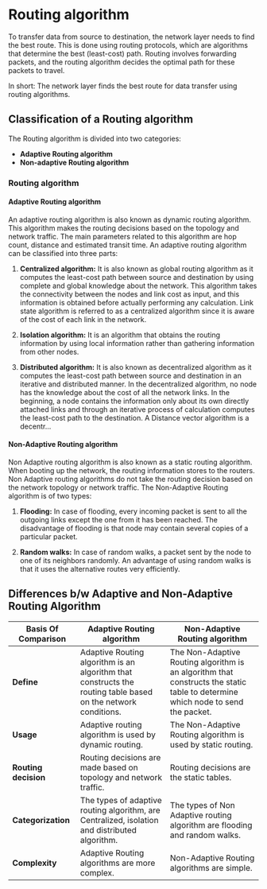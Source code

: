 # Routing algorithm

To transfer data from source to destination, the network layer needs to find the best route. This is done using routing protocols, which are algorithms that determine the best (least-cost) path. Routing involves forwarding packets, and the routing algorithm decides the optimal path for these packets to travel.

In short: The network layer finds the best route for data transfer using routing algorithms.

## Classification of a Routing algorithm
The Routing algorithm is divided into two categories:

- **Adaptive Routing algorithm**
- **Non-adaptive Routing algorithm**

### Routing algorithm

#### Adaptive Routing algorithm
An adaptive routing algorithm is also known as dynamic routing algorithm.
This algorithm makes the routing decisions based on the topology and network traffic.
The main parameters related to this algorithm are hop count, distance and estimated transit time.
An adaptive routing algorithm can be classified into three parts:

1. **Centralized algorithm:** It is also known as global routing algorithm as it computes the least-cost path between source and destination by using complete and global knowledge about the network. This algorithm takes the connectivity between the nodes and link cost as input, and this information is obtained before actually performing any calculation. Link state algorithm is referred to as a centralized algorithm since it is aware of the cost of each link in the network.

2. **Isolation algorithm:** It is an algorithm that obtains the routing information by using local information rather than gathering information from other nodes.

3. **Distributed algorithm:** It is also known as decentralized algorithm as it computes the least-cost path between source and destination in an iterative and distributed manner. In the decentralized algorithm, no node has the knowledge about the cost of all the network links. In the beginning, a node contains the information only about its own directly attached links and through an iterative process of calculation computes the least-cost path to the destination. A Distance vector algorithm is a decentr...

#### Non-Adaptive Routing algorithm
Non Adaptive routing algorithm is also known as a static routing algorithm.
When booting up the network, the routing information stores to the routers.
Non Adaptive routing algorithms do not take the routing decision based on the network topology or network traffic.
The Non-Adaptive Routing algorithm is of two types:

1. **Flooding:** In case of flooding, every incoming packet is sent to all the outgoing links except the one from it has been reached. The disadvantage of flooding is that node may contain several copies of a particular packet.

2. **Random walks:** In case of random walks, a packet sent by the node to one of its neighbors randomly. An advantage of using random walks is that it uses the alternative routes very efficiently.

## Differences b/w Adaptive and Non-Adaptive Routing Algorithm

| **Basis Of Comparison**      | **Adaptive Routing algorithm**                                     | **Non-Adaptive Routing algorithm**                                     |
|------------------------------|---------------------------------------------------------------------|------------------------------------------------------------------------|
| **Define**                    | Adaptive Routing algorithm is an algorithm that constructs the routing table based on the network conditions. | The Non-Adaptive Routing algorithm is an algorithm that constructs the static table to determine which node to send the packet. |
| **Usage**                     | Adaptive routing algorithm is used by dynamic routing.            | The Non-Adaptive Routing algorithm is used by static routing.         |
| **Routing decision**          | Routing decisions are made based on topology and network traffic.  | Routing decisions are the static tables.                             |
| **Categorization**            | The types of adaptive routing algorithm, are Centralized, isolation and distributed algorithm. | The types of Non Adaptive routing algorithm are flooding and random walks. |
| **Complexity**                | Adaptive Routing algorithms are more complex.                     | Non-Adaptive Routing algorithms are simple.                          |
